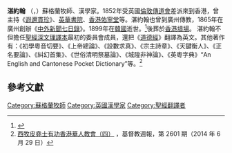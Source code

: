 '''湛約翰''' （'''{{lang|en|John Chalmers}}'''，{{bd|1825年||1899年|}}）蘇格蘭牧師、漢學家。1852年受英國[[倫敦傳道會|倫敦傳道會]]差派來到香港，曾主持《[[遐邇貫珍|遐邇貫珍]]》、[[英華書院|英華書院]]、[[香港佑寧堂|香港佑寧堂]]等。湛約翰也曾到廣州傳教，1865年在廣州創辦《[[中外新聞七日錄|中外新聞七日錄]]》。1899年在[[大韓帝國|韓國]]逝世。<ref>{{cite book|author=Gerald H. Anderson|title=Biographical Dictionary of Christian Missions|url=http://books.google.com/books?id=oQ8BFk9K0ToC&pg=PA123|year=1999|publisher=Wm. B. Eerdmans Publishing|isbn=978-0-8028-4680-8|page=123}}</ref>後葬於[[香港墳場|香港墳場]]。
{{wikisource-author|John Chalmers}}
湛約翰不但擔任[[聖經和合本|聖經深文理譯本]]最初的委員會成員，還把《[[道德經|道德經]]》翻譯為英文。其他著作有：《初學粵音切要》、《上帝總論》、《設數求真》、《宗主詩章》、《天鍵衡人》、《正名要論》、《糾幻首集》、《世俗清明祭墓論》、《城隍非神論》、《英粵字典》“An English and Cantonese Pocket Dictionary”等。<ref>[http://www.christianweekly.net/2014/ta2022638.htm 西牧皮堯士有功香港華人教會（四） ] {{Wayback|url=http://www.christianweekly.net/2014/ta2022638.htm |date=20150923203100 }}，基督教週報，第 2601 期（2014 年 6 月 29 日）</ref>

==參考文獻==
{{reflist}}
{{DEFAULTSORT:Chalmers, John}}
[[Category:蘇格蘭牧師|Category:蘇格蘭牧師]]
[[Category:英國漢學家|Category:英國漢學家]]
[[Category:聖經翻譯者|Category:聖經翻譯者]]